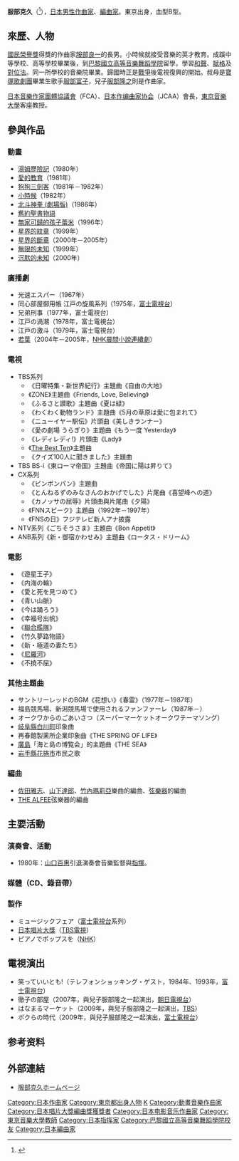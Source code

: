 {{Japanese|japanese=服部 克久|kana=はっとり かつひさ|romaji=Hattori Katsuhisa}}
'''服部克久'''（{{bd|1936年|11月1日|2020年|6月11日|catIdx=Hattori}}<ref>{{cite web |script-title=ja:作曲家の服部克久さん死去　83歳　テレビ創生期から活躍「ミュージックフェア」など手掛ける |url=https://news.yahoo.co.jp/articles/8411e9c6f98822c09ce8cecdd9a34a0e5414dba7 |website=news.yahoo.jp |accessdate=2020-06-11 |archive-url=https://web.archive.org/web/20200611084333/https://news.yahoo.co.jp/articles/8411e9c6f98822c09ce8cecdd9a34a0e5414dba7 |archive-date=2020-06-11 |dead-url=yes }}</ref>），[[日本|日本]][[男性|男性]][[作曲家|作曲家]]、[[編曲家|編曲家]]。東京出身，血型B型。

== 來歷、人物 ==
[[國民榮譽獎|國民榮譽獎]]得獎的作曲家[[服部良一|服部良一]]的長男。小時候就接受音樂的英才教育。成蹊中等學校、高等學校畢業後，到[[巴黎國立高等音樂舞蹈學院|巴黎國立高等音樂舞蹈學院]]留學，學習[[和聲|和聲]]、[[賦格|賦格]]及[[對位法|對位法]]。同一所學校的音樂院畢業。歸國時正是[[第二次世界大戰|戰爭]]後電視復興的開始。叔母是[[寶塚歌劇團|寶塚歌劇團]]畢業生歌手[[服部富子|服部富子]]，兒子[[服部隆之|服部隆之]]則是作曲家。

[[日本音樂作家團體協議會|日本音樂作家團體協議會]]（FCA）、[[日本作编曲家协会|日本作编曲家协会]]（JCAA）會長，[[東京音樂大學|東京音樂大學]]客座教授。

== 參與作品 ==
=== 動畫 ===
* [[湯姆歷險記_(動畫)|湯姆歷險記]]（1980年）
* [[愛的教育_(電視動畫)|愛的教育]]（1981年）
* [[狗狗三劍客|狗狗三劍客]]（1981年－1982年）
* [[小時候|小時候]]（1982年）
* [[北斗神拳|北斗神拳 (劇場版)]]（1986年）
* [[舊約聖書物語|舊約聖書物語]]
* [[無家可歸的孩子蕾米|無家可歸的孩子蕾米]]（1996年）
* [[星界的紋章|星界的紋章]]（1999年）
* [[星界的斷章|星界的斷章]]（2000年－2005年）
* [[無限的未知|無限的未知]]（1999年）
* [[沉默的未知|沉默的未知]]（2000年）

=== 廣播劇 ===
* 光速エスパー（1967年）
* 同心部屋御用帳 江戸の旋風系列（1975年，[[富士電視台|富士電視台]]）
* 兄弟刑事（1977年，富士電視台）
* 江戸の渦潮（1978年，富士電視台）
* 江戸の激斗（1979年，富士電視台）
* [[若葉|若葉]]（2004年－2005年，[[NHK|NHK]][[晨間小說連續劇|晨間小說連續劇]]）

=== 電視 ===
* TBS系列
** 《日曜特集・新世界紀行》主題曲《自由の大地》
** 《ZONE》主題曲《Friends, Love, Believing》
** 《ふるさと讃歌》主題曲《夏は緑》
** 《わくわく動物ランド》主題曲《5月の草原は愛に包まれて》
** 《ニューイヤー駅伝》片頭曲《美しきランナー》
** 《愛の劇場 うらぎり》主題曲《もう一度 Yesterday》
** 《レディレディ!》片頭曲《Lady》
** 《[[The_Best_Ten|The Best Ten]]》主題曲
** 《クイズ100人に聞きました》主題曲
* TBS BS-i《東ローマ帝国》主題曲《帝国に陽は昇りて》
* CX系列
** 《ピンポンパン》主題曲
** 《とんねるずのみなさんのおかげでした》片尾曲《喜望峰への道》
** 《カノッサの屈辱》片頭曲與片尾曲《夕陽》
** 《FNNスピーク》主題曲（1992年－1997年）
** 《FNSの日》フジテレビ新人アナ披露
* NTV系列《ごちそうさま》主題曲《Bon Appetit》
* ANB系列《新・御宿かわせみ》主題曲《ロータス・ドリーム》

=== 電影 ===
* 《遊星王子》
* 《内海の輪》
* 《愛と死を見つめて》
* 《青い山脈》
* 《今は踊ろう》
* 《幸福号出帆》
* 《[[聯合艦隊_(日本電影)|聯合艦隊]]》
* 《竹久夢路物語》
* 《新・極道の妻たち》
* 《[[尼羅河_(日本電影)|尼羅河]]》
* 《不撓不屈》

=== 其他主題曲 ===
* サントリーレッドのBGM《花想い》《春雷》（1977年－1987年）
* 福島競馬場、新潟競馬場で使用されるファンファーレ（1987年－）
* オークワからのごあいさつ（スーパーマーケットオークワテーマソング）
* [[岐阜縣|岐阜縣]][[白川町_(日本)|白川町]]印象曲
* 再春館製薬所企業印象曲《THE SPRING OF LIFE》
* [[廣島|廣島]]「海と島の博覧会」的主題曲《THE SEA》
* [[岩手縣|岩手縣]][[花捲市|花捲市]]市民之歌

=== 編曲 ===
* [[佐田雅志|佐田雅志]]、[[山下達郎|山下達郎]]、[[竹內瑪莉亞|竹內瑪莉亞]]樂曲的編曲、[[弦樂器|弦樂器]]的編曲
* [[THE_ALFEE|THE ALFEE]]弦樂器的編曲

== 主要活動 ==
=== 演奏會、活動 ===
* 1980年：[[山口百惠|山口百惠]]引退演奏會音樂監督與[[指揮|指揮]]。

=== 媒體（CD、錄音帶） ===

=== 製作 ===
* ミュージックフェア（[[富士電視台|富士電視台]]系列）
* [[日本唱片大獎|日本唱片大獎]]（[[TBS電視|TBS電視]]）
* ピアノでポップスを（[[NHK|NHK]]）

== 電視演出 ==
* 笑っていいとも!（テレフォンショッキング・ゲスト，1984年、1993年，[[富士電視台|富士電視台]]）
* 徹子の部屋（2007年，與兒子服部隆之一起演出，[[朝日電視台|朝日電視台]]）
* はなまるマーケット（2009年，與兒子服部隆之一起演出，[[TBS|TBS]]）
* ボクらの時代（2009年，與兒子服部隆之一起演出，[[富士電視台|富士電視台]]）

== 参考资料 ==
{{reflist}}

== 外部連結 ==
* {{ja}} [http://www.hatkat.com/ 服部克久ホームページ] {{Wayback|url=http://www.hatkat.com/ |date=20200629213632 }}

{{日本唱片大獎編曲獎}}
{{Authority control}}
{{DEFAULTSORT:Hattori Katsuhisa}}
[[Category:日本作曲家|Category:日本作曲家]]
[[Category:東京都出身人物|Category:東京都出身人物]]
[[Category:服部良一家族|K]]
[[Category:動畫音樂作曲家|Category:動畫音樂作曲家]]
[[Category:日本唱片大獎編曲獎獲獎者|Category:日本唱片大獎編曲獎獲獎者]]
[[Category:日本电影音乐作曲家|Category:日本电影音乐作曲家]]
[[Category:東京音樂大學教師|Category:東京音樂大學教師]]
[[Category:日本指挥家|Category:日本指挥家]]
[[Category:巴黎國立高等音樂舞蹈學院校友|Category:巴黎國立高等音樂舞蹈學院校友]]
[[Category:日本編曲家|Category:日本編曲家]]